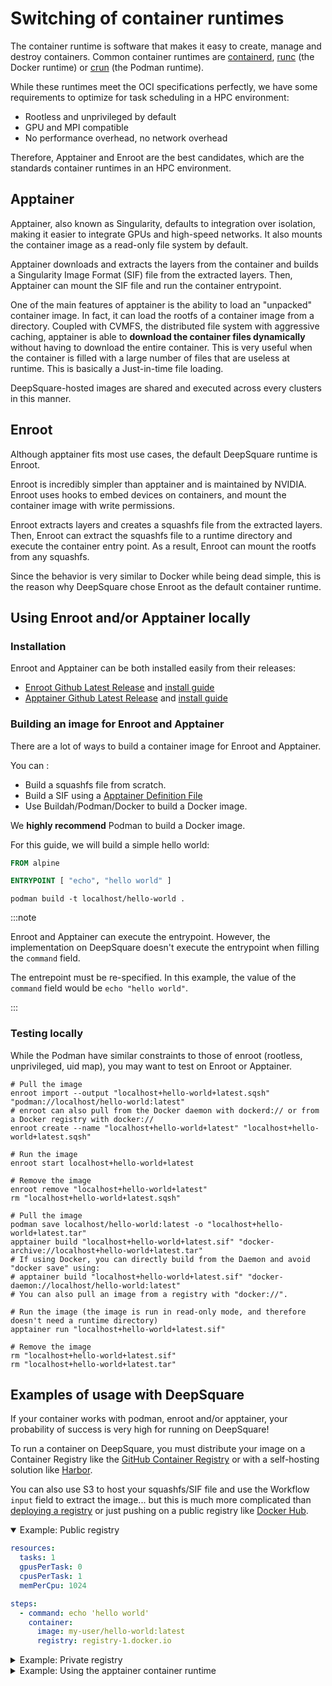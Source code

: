 # Switching of container runtimes


The container runtime is software that makes it easy to create, manage and destroy containers. Common container runtimes are [containerd](https://containerd.io), [runc](https://github.com/opencontainers/runc) (the Docker runtime) or [crun](https://github.com/containers/crun) (the Podman runtime).

While these runtimes meet the OCI specifications perfectly, we have some requirements to optimize for task scheduling in a HPC environment:

- Rootless and unprivileged by default
- GPU and MPI compatible
- No performance overhead, no network overhead

Therefore, Apptainer and Enroot are the best candidates, which are the standards container runtimes in an HPC environment.

## Apptainer

Apptainer, also known as Singularity, defaults to integration over isolation, making it easier to integrate GPUs and high-speed networks. It also mounts the container image as a read-only file system by default.

Apptainer downloads and extracts the layers from the container and builds a Singularity Image Format (SIF) file from the extracted layers. Then, Apptainer can mount the SIF file and run the container entrypoint.

One of the main features of apptainer is the ability to load an "unpacked" container image. In fact, it can load the rootfs of a container image from a directory. Coupled with CVMFS, the distributed file system with aggressive caching, apptainer is able to **download the container files dynamically** without having to download the entire container. This is very useful when the container is filled with a large number of files that are useless at runtime. This is basically a Just-in-time file loading.

DeepSquare-hosted images are shared and executed across every clusters in this manner.

## Enroot

Although apptainer fits most use cases, the default DeepSquare runtime is Enroot.

Enroot is incredibly simpler than apptainer and is maintained by NVIDIA. Enroot uses hooks to embed devices on containers, and mount the container image with write permissions.

Enroot extracts layers and creates a squashfs file from the extracted layers. Then, Enroot can extract the squashfs file to a runtime directory and execute the container entry point. As a result, Enroot can mount the rootfs from any squashfs.

Since the behavior is very similar to Docker while being dead simple, this is the reason why DeepSquare chose Enroot as the default container runtime.

## Using Enroot and/or Apptainer locally

### Installation

Enroot and Apptainer can be both installed easily from their releases:

- [Enroot Github Latest Release](https://github.com/NVIDIA/enroot/releases/latest) and [install guide](https://github.com/NVIDIA/enroot/blob/master/doc/installation.md)
- [Apptainer Github Latest Release](https://github.com/apptainer/apptainer/releases/latest) and [install guide](https://github.com/apptainer/apptainer/blob/main/INSTALL.md)

### Building an image for Enroot and Apptainer

There are a lot of ways to build a container image for Enroot and Apptainer.

You can :

- Build a squashfs file from scratch.
- Build a SIF using a [Apptainer Definition File](https://apptainer.org/docs/user/latest/definition_files.html)
- Use Buildah/Podman/Docker to build a Docker image.

We **highly recommend** Podman to build a Docker image.

For this guide, we will build a simple hello world:

```dockerfile title="Dockerfile"
FROM alpine

ENTRYPOINT [ "echo", "hello world" ]
```

```shell title="user@~/examples/"
podman build -t localhost/hello-world .
```

:::note

Enroot and Apptainer can execute the entrypoint. However, the implementation on DeepSquare doesn't execute the entrypoint when filling the `command` field.

The entrepoint must be re-specified. In this example, the value of the `command` field would be `echo "hello world"`.

:::

### Testing locally

While the Podman have similar constraints to those of enroot (rootless, unprivileged, uid map), you may want to test on Enroot or Apptainer.

<Tabs>
  <TabItem label="Enroot" value="enroot">

```shell title="user@~/examples/"
# Pull the image
enroot import --output "localhost+hello-world+latest.sqsh" "podman://localhost/hello-world:latest"
# enroot can also pull from the Docker daemon with dockerd:// or from a Docker registry with docker://
enroot create --name "localhost+hello-world+latest" "localhost+hello-world+latest.sqsh"

# Run the image
enroot start localhost+hello-world+latest

# Remove the image
enroot remove "localhost+hello-world+latest"
rm "localhost+hello-world+latest.sqsh"
```

  </TabItem>
  <TabItem label="Apptainer" value="apptainer">

```shell title="user@~/examples/"
# Pull the image
podman save localhost/hello-world:latest -o "localhost+hello-world+latest.tar"
apptainer build "localhost+hello-world+latest.sif" "docker-archive://localhost+hello-world+latest.tar"
# If using Docker, you can directly build from the Daemon and avoid "docker save" using:
# apptainer build "localhost+hello-world+latest.sif" "docker-daemon://localhost/hello-world:latest"
# You can also pull an image from a registry with "docker://".

# Run the image (the image is run in read-only mode, and therefore doesn't need a runtime directory)
apptainer run "localhost+hello-world+latest.sif"

# Remove the image
rm "localhost+hello-world+latest.sif"
rm "localhost+hello-world+latest.tar"
```

  </TabItem>
</Tabs>

## Examples of usage with DeepSquare

If your container works with podman, enroot and/or apptainer, your probability of success is very high for running on DeepSquare!

To run a container on DeepSquare, you must distribute your image on a Container Registry like the [GitHub Container Registry](https://docs.github.com/en/packages/working-with-a-github-packages-registry/working-with-the-container-registry) or with a self-hosting solution like [Harbor](https://goharbor.io).

You can also use S3 to host your squashfs/SIF file and use the Workflow `input` field to extract the image... but this is much more complicated than [deploying a registry](https://docs.docker.com/registry/deploying/) or just pushing on a public registry like [Docker Hub](https://hub.docker.com).

<details open>
<summary>Example: Public registry</summary>

```yaml title="Workflow"
resources:
  tasks: 1
  gpusPerTask: 0
  cpusPerTask: 1
  memPerCpu: 1024

steps:
  - command: echo 'hello world'
    container:
      image: my-user/hello-world:latest
      registry: registry-1.docker.io
```

</details>

<details>
<summary>Example: Private registry</summary>

```yaml title="Workflow"
resources:
  tasks: 1
  gpusPerTask: 0
  cpusPerTask: 1
  memPerCpu: 1024

steps:
  - command: echo 'hello world'
    container:
      image: my-user/hello-world:latest
      registry: registry-1.docker.io
      # Specify credentials here.
      username: my-user
      password: my-password
```

</details>

<details>
<summary>Example: Using the apptainer container runtime</summary>

```yaml title="Workflow"
resources:
  tasks: 1
  gpusPerTask: 0
  cpusPerTask: 1
  memPerCpu: 1024

steps:
  - command: echo 'hello world'
    container:
      image: my-user/hello-world:latest
      registry: registry-1.docker.io
      apptainer: true
```

</details>

